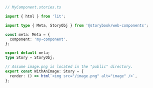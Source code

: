 ```ts
// MyComponent.stories.ts

import { html } from 'lit';

import type { Meta, StoryObj } from '@storybook/web-components';

const meta: Meta = {
  component: 'my-component',
};

export default meta;
type Story = StoryObj;

// Assume image.png is located in the "public" directory.
export const WithAnImage: Story = {
  render: () => html`<img src="/image.png" alt="image" />`,
};
```

